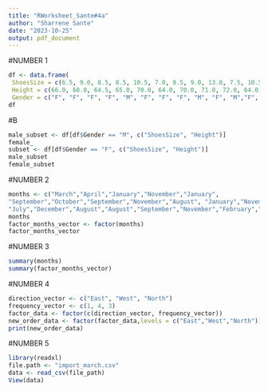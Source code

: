 ```yaml
---
title: "RWorksheet_Sante#4a"
author: "Sharrene Sante"
date: "2023-10-25"
output: pdf_document
---
```


#NUMBER 1
```r
df <- data.frame(
 ShoesSize = c(6.5, 9.0, 8.5, 8.5, 10.5, 7.0, 9.5, 9.0, 13.0, 7.5, 10.5, 8.5, 12.0, 10.5, 13.0, 11.5, 8.5, 5.0, 10.0, 6.5, 7.5, 8.5,  10.5, 8.5, 10.5, 11.0, 9.0, 13.0),
 Height = c(66.0, 68.0, 64.5, 65.0, 70.0, 64.0, 70.0, 71.0, 72.0, 64.0, 74.5, 67.0, 71.0, 71.0, 77.0, 72.0, 59.0, 62.0, 72.0, 66.0, 64.0, 67.0, 73.0, 69.0, 72.0, 70.0, 69.0, 70.0),
 Gender = c("F", "F", "F", "F", "M", "F", "F", "F", "M", "F", "M","F", "M", "M", "M", "M", "F", "F", "M", "F", "F", "M", "M", "F", "M", "M", "M", "M"))
df
```
  
  
#B
```r
male_subset <- df[df$Gender == "M", c("ShoesSize", "Height")]
female_
subset <- df[df$Gender == "F", c("ShoesSize", "Height")]
male_subset
female_subset
```


#NUMBER 2
```r
months <- c("March","April","January","November","January",
"September","October","September","November","August", "January","November","November","February","May","August",
"July","December","August","August","September","November","February","April")
months
factor_months_vector <- factor(months)
factor_months_vector
```

#NUMBER 3
```r
summary(months)
summary(factor_months_vector)
```

#NUMBER 4
```r
direction_vector <- c("East", "West", "North")
frequency_vector <- c(1, 4, 3)
factor_data <- factor(c(direction_vector, frequency_vector))
new_order_data <- factor(factor_data,levels = c("East","West","North"))
print(new_order_data)
```
#NUMBER 5
```r
library(readxl)
file.path <- "import_march.csv"
data <- read_csv(file_path)
View(data)
```

